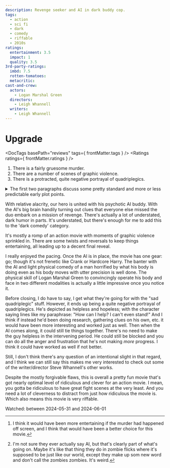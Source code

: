 ```yaml
---
description: Revenge seeker and AI in dark buddy cop.
tags:
  - action
  - sci fi
  - dark
  - comedy
  - riffable
  - 2010s
ratings:
  entertainment: 3.5
  impact: 1
  quality: 3.5
3rd-party-ratings:
  imbd: 7.5
  rotten-tomatoes: 
  metacritic:
cast-and-crew:
  actors:
    - Logan Marshal Green
  directors:
    - Leigh Whannell
  writers:
    - Leigh Whannell
---
```


# Upgrade

<DocTags basePath="reviews" tags={ frontMatter.tags } />
<Ratings ratings={ frontMatter.ratings } />

<trigger-warning>
  <ol>
    <li>There is a fairly gruesome murder.</li>
    <li>There are a number of scenes of graphic violence.</li>
    <li>There is a protracted, quite negative portrayal of quadriplegics.</li>
  </ol>
</trigger-warning>

<details className="minor-spoiler">
  <summary>The first two paragraphs discuss some pretty standard and more or less predictable early plot points.</summary>

Of course it's a little dark and it starts off with a senseless killing. We have to establish motivation, right?[^1] Wife is killed in what's clearly a hit and our white male lead's neck is broken specifically to paralyze because... sadism? Or is there something more going on?

Our hero spends a little time mired down by his situation. Just then, a man with a solution appears: an AI[^2] powered chip that not only gives him the ability to move his limbs again, but also to get his revenge.

</details>

[^1]: <span class="minor-spoiler">I think it would have been more entertaining if the murder had happened off screen, and I think that would have been a better choice for this movie.</span>
[^2]: I'm not sure they ever actually say AI, but that's clearly part of what's going on. Maybe it's like that thing they do in zombie flicks where it's supposed to be just like our world, except they make up som new word and don't call the zombies zombies. It's weird.

With relative alacrity, our hero is united with his psychotic AI buddy. With the AI's big brain handily turning out clues that everyone else missed the duo embark on a mission of revenge. There's actually a lot of understated, dark humor in parts. It's understated, but there's enough for me to add this to the 'dark comedy' category.

It's mostly a romp of an action movie with moments of graphic violence sprinkled in. There are some twists and reversals to keep things entertaining, all leading up to a decent final reveal.

I really enjoyed the pacing. Once the AI is in place, the movie has one gear: go; though it's not frenetic like Crank or Hardcore Harry. The banter with the AI and light physical comedy of a man horrified by what his body is doing even as his body moves with utter precision is well done. The physical skill of Logan Marshal Green to convincingly operate his body and face in two different modalities is actually a little impressive once you notice it.

Before closing, I do have to say, I get what they're going for with the "sad quadriplegic" stuff. However, it ends up being a quite negative portrayal of quadriplegics. He's depicted as helpless and hopeless; with the character saying lines like my paraphrase: "How can I help? I can't even stand!" And I think if instead he'd been doing research, gathering clues on his own, etc. it would have been more interesting and worked just as well. Then when the AI comes along, it could still tie things together. There's no need to make the guy helpless in the intervening period. He could still be blocked and you can do all the anger and frustration that he's not making _more_ progress. I think it could have worked as well if not better.

Still, I don't think there's any question of an intentional slight in that regard, and I think we can still say this makes me very interested to check out some of the writer/director Steve Whannell's other works.

Despite the mostly forgivable flaws, this is overall a pretty fun movie that's got nearly optimal level of ridiculous and clever for an action movie. I mean, you gotta be ridiculous to have great fight scenes at the very least. And you need a lot of cleverness to distract from just how ridiculous the movie is. Which also means this movie is very riffable.

Watched: between 2024-05-31 and 2024-06-01